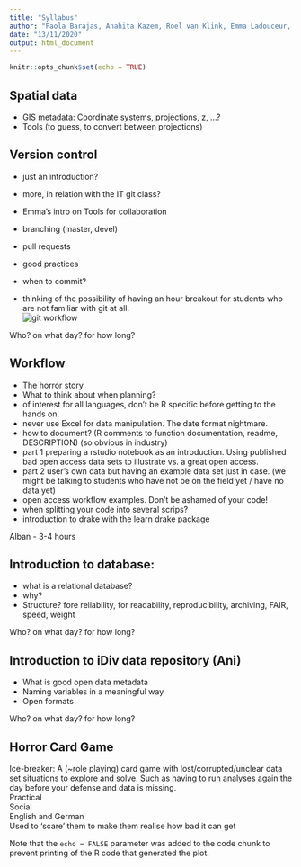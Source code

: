 ```yaml
---
title: "Syllabus"
author: "Paola Barajas, Anahita Kazem, Roel van Klink, Emma Ladouceur, Alban Sagouis"
date: "13/11/2020"
output: html_document
---
```


```r
knitr::opts_chunk$set(echo = TRUE)
```

## Spatial data
 - GIS metadata: Coordinate systems, projections, z, ...?
 - Tools (to guess, to convert between projections)

## Version control
 - just an introduction?
 - more, in relation with the IT git class?
 - Emma's intro on Tools for collaboration
 - branching (master, devel)
 - pull requests
 - good practices
 - when to commit?

 - thinking of the possibility of having an hour breakout for students who are not familiar with git at all.  
 ![git workflow](git-workflow.png)

Who? on what day? for how long?

## Workflow
 - The horror story
 - What to think about when planning?
 - of interest for all languages, don't be R specific before getting to the hands on.
 - never use Excel for data manipulation. The date format nightmare.
 - how to document? (R comments to function documentation, readme, DESCRIPTION) (so obvious in industry)
 - part 1 preparing a rstudio notebook as an introduction. Using published bad open access data sets to illustrate vs. a great open access.
 - part 2 user's own data but having an example data set just in case. (we might be talking to students who have not be on the field yet / have no data yet)
 - open access workflow examples. Don't be ashamed of your code!
 - when splitting your code into several scrips?
 - introduction to drake with the learn drake package  

Alban - 3-4 hours

## Introduction to database:
 - what is a relational database?
 - why?
 - Structure? fore reliability, for readability, reproducibility, archiving, FAIR, speed, weight

Who? on what day? for how long?  

## Introduction to iDiv data repository (Ani)
 - What is good open data metadata
 - Naming variables in a meaningful way
 - Open formats
 
Who? on what day? for how long?  

## Horror Card Game
Ice-breaker:
A (~role playing) card game with lost/corrupted/unclear data set situations to explore and solve. Such as having to run analyses again the day before your defense and data is missing.  
Practical  
Social  
English and German  
Used to 'scare' them to make them realise how bad it can get  

Note that the `echo = FALSE` parameter was added to the code chunk to prevent printing of the R code that generated the plot.  
  

  

